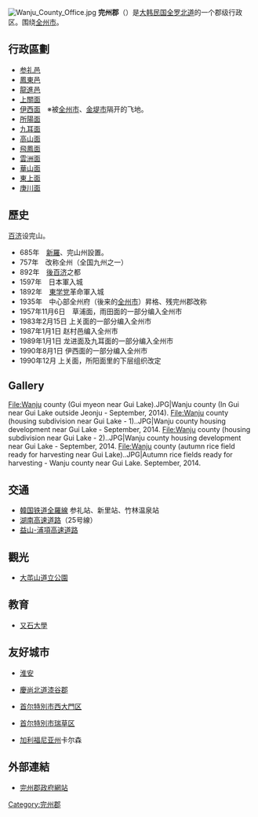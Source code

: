 {{unreferenced|time=2009-12-19T10:36:43+00:00}}
{{Infobox Settlement
| name                    = 完州郡
| settlement_type         = [[韩国行政区划|郡]]
| translit_lang1          = [[韓語|韓語]]
| translit_lang1_type1    = [[諺文|諺文]]
| translit_lang1_info1    = 완주군
| translit_lang1_type2    = [[朝鮮漢字|漢字]]
| translit_lang1_info2    = 完州郡
| translit_lang1_type3    = {{nowrap|[[文化观光部2000年式|文化观光部2000年式]]}}
| translit_lang1_info3    = Wanju-gun
| translit_lang1_type4    = {{nowrap|[[馬科恩-賴肖爾表記法|馬科恩-賴肖爾表記法]]}}
| translit_lang1_info4    = Wanju-gun
| image_skyline           = Gui (Wanju) - September 2018 (5).jpg
| image_caption           = 完州郡街景
| image_flag              = Flag of Wanju.svg
| image_map               = North Jeolla-Wanju.svg
| map_caption             = 完州郡在韓國及全羅北道的位置
| subdivision_type        = 國家
| subdivision_name        = {{ROK}}
| subdivision_type1       = [[朝鮮地区|地區]]
| subdivision_name1       = [[湖南地方|湖南地方]]
| subdivision_type2       = 省份
| subdivision_name2       = [[全羅北道|全羅北道]]
| parts_type              = 行政區劃
| parts                   = 3邑、10[[面_(行政區劃)|面]]
| area_total_km2          = 821.05
| population_total        = 91,142
| population_density_km2  = auto
| population_as_of        = 2021年
| population_blank1_title = 方言
| population_blank1       = {{link-en|全羅方言|Jeolla dialect}}
| governing_body          = 完州郡政府
| leader_title            = 郡守
| leader_name			  = {{link-ko|朴成一|박성일 (1955년)}}
| leader_party            = {{MPK}}
| leader_title1           = 國會議員
| leader_name1            = [[安浩永|安浩永]] （{{MPK}}）
| blank1_name             = 郡樹
| blank1_info             = [[櫸樹|櫸樹]]
| blank2_name             = 郡花
| blank2_info             = [[大字杜鵑|大字杜鵑]]
| blank3_name             = 郡鳥
| blank3_info             = [[普通喜鵲|喜鵲]]
}}
[[File:Wanju_County_Office.jpg|thumb]]
'''完州郡'''（{{kor|諺=완주군|漢=完州郡|羅=Wanju gun|f=y}}）是[[大韩民国|大韩民国]][[全罗北道|全罗北道]]的一个郡级行政区。围绕[[全州市|全州市]]。

==行政區劃==
*[[参礼邑|参礼邑]]
*[[鳳東邑|鳳東邑]]
*[[龍進邑|龍進邑]]
*[[上關面|上關面]]
*[[伊西面|伊西面]]　※被[[全州市|全州市]]、[[金堤市|金堤市]]隔开的飞地。
*[[所陽面|所陽面]]
*[[九耳面|九耳面]]
*[[高山面|高山面]]
*[[飛鳳面|飛鳳面]]
*[[雲洲面|雲洲面]]
*[[華山面|華山面]]
*[[東上面|東上面]]
*[[庚川面|庚川面]]

==歷史==
[[百济|百济]]设完山。
*685年　[[新羅|新羅]]、完山州設置。
*757年　改称全州（全国九州之一）
*892年　[[後百济|後百济]]之都
*1597年　日本軍入城
*1892年　[[東学党|東学党]]革命軍入城
*1935年　中心部全州府（後来的[[全州市|全州市]]）昇格、残完州郡改称
*1957年11月6日　草浦面，雨田面的一部分编入全州市 
*1983年2月15日  上关面的一部分编入全州市
*1987年1月1日  赵村邑编入全州市 
*1989年1月1日  龙进面及九耳面的一部分编入全州市
*1990年8月1日 伊西面的一部分编入全州市
*1990年12月  上关面，所阳面里的下层组织改定

== Gallery ==
<gallery>
File:Wanju county (Gui myeon near Gui Lake).JPG|Wanju county (In Gui near Gui Lake outside Jeonju - September, 2014).
File:Wanju county (housing subdivision near Gui Lake - 1)..JPG|Wanju county housing development near Gui Lake - September, 2014.
File:Wanju county (housing subdivision near Gui Lake - 2)..JPG|Wanju county housing development near Gui Lake - September, 2014.
File:Wanju county (autumn rice field ready for harvesting near Gui Lake)..JPG|Autumn rice fields ready for harvesting - Wanju county near Gui Lake.  September, 2014.
</gallery>

==交通==
*[[韓國鐵道公社|韓国铁道]][[全羅線|全羅線]] 参礼站、新里站、竹林温泉站
*[[湖南高速道路|湖南高速道路]]（25号線）
*[[益山-浦項高速道路|益山-浦項高速道路]]

==觀光==
*[[大芚山道立公園|大芚山道立公園]]
==教育==
*[[又石大學|又石大學]]

==友好城市==
* {{CHN}}[[淮安|淮安]]
* {{KOR}}[[慶尚北道|慶尚北道]][[漆谷郡|漆谷郡]]
* {{KOR}}[[首尔特別市|首尔特別市]][[西大門区|西大門区]]
* {{KOR}}[[首尔特別市|首尔特別市]][[瑞草区|瑞草区]]
* {{USA}}[[加利福尼亚州|加利福尼亚州]]卡尔森

==外部連結==
*[http://www.wanju.go.kr/ 完州郡政府網站]{{Wayback|url=http://www.wanju.go.kr/ |date=20090301174848 }}

{{全罗北道行政区划}}

{{DEFAULTSORT:Wanju-gun}}
[[Category:完州郡|Category:完州郡]]